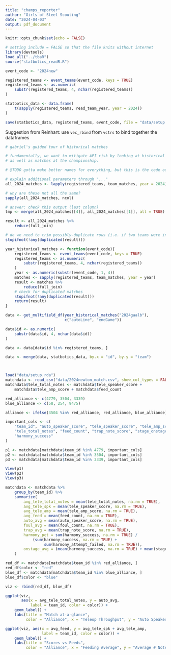 ```yaml
---
title: "champs_reporter"
author: "Girls of Steel Scouting"
date: "2024-04-03"
output: pdf_document
---
```


```r
knitr::opts_chunk$set(echo = FALSE)
```

```r
# setting include = FALSE so that the file knits without internet
library(devtools)
load_all("../tbaR")
source("statbotics_readR.R")

event_code <- "2024new"

registered_teams <- event_teams(event_code, keys = TRUE)
registered_teams <- as.numeric(
    substr(registered_teams, 4, nchar(registered_teams))
)

statbotics_data <- data.frame(
    t(sapply(registered_teams, read_team_year, year = 2024))
)

save(statbotics_data, registered_teams, event_code, file = "data/setup.rda")
```

Suggestion from Reinhart: 
use `vec_rbind` from `vctrs` to bind together the dataframes

```r
# gabriel's guided tour of historical matches

# fundamentally, we want to mitigate API risk by looking at historical matches
# as well as matches at the championship.

# @TODO gotta make better names for everything, but this is the code outline

# explain additional parameters through "..."
all_2024_matches <- lapply(registered_teams, team_matches, year = 2024)

# why are these not all the same?
sapply(all_2024_matches, ncol)

# answer: check this output (last column)
tmp <- merge(all_2024_matches[[4]], all_2024_matches[[1]], all = TRUE)

result <- all_2024_matches %>%
    reduce(full_join)

# do we need to trim possibly-duplicate rows (i.e. if two teams were in the same match?)
stopifnot(!any(duplicated(result)))

year_historical_matches <- function(event_code){
    registered_teams <- event_teams(event_code, keys = TRUE)
    registered_teams <- as.numeric(
        substr(registered_teams, 4, nchar(registered_teams))
    )
    year <- as.numeric(substr(event_code, 1, 4))
    matches <- sapply(registered_teams, team_matches, year = year)
    result <- matches %>%
        reduce(full_join)
    # check for duplicated matches
    stopifnot(!any(duplicated(result)))
    return(result)
}

data <- get_multifield_df(year_historical_matches("2024gaalb"), 
                          c("autoLine", "endGame"))

data$id <- as.numeric(
    substr(data$id, 4, nchar(data$id))
)

data <- data[data$id %in% registered_teams, ]

data <- merge(data, statbotics_data, by.x = "id", by.y = "team")
```

```r
```

```r

```

```r
load("data/setup.rda")
matchdata <- read_csv("data/2024newton_match.csv", show_col_types = FALSE)
matchdata$tele_total_notes <- matchdata$tele_speaker_score + 
    matchdata$tele_amp_score + matchdata$feed_count

red_alliance <- c(4779, 3504, 3339)
blue_alliance <- c(58, 254, 9475)

alliance <- ifelse(3504 %in% red_alliance, red_alliance, blue_alliance)

important_cols <- c(
    "team_id", "auto_speaker_score", "tele_speaker_score", "tele_amp_score", 
    "tele_total_notes", "feed_count", "trap_note_score", "stage_onstage", 
    "harmony_success"
)

p1 <- matchdata[matchdata$team_id %in% 4779, important_cols]
p2 <- matchdata[matchdata$team_id %in% 3504, important_cols]
p3 <- matchdata[matchdata$team_id %in% 3339, important_cols]

View(p1)
View(p2)
View(p3)

matchdata <- matchdata %>%
    group_by(team_id) %>%
    summarize(
        avg_tele_total_notes = mean(tele_total_notes, na.rm = TRUE), 
        avg_tele_spk = mean(tele_speaker_score, na.rm = TRUE), 
        avg_tele_amp = mean(tele_amp_score, na.rm = TRUE),
        avg_feed = mean(feed_count, na.rm = TRUE),
        auto_avg = mean(auto_speaker_score, na.rm = TRUE), 
        foul_avg = mean(foul_count, na.rm = TRUE), 
        trap_avg = mean(trap_note_score, na.rm = TRUE), 
        harmony_pct = sum(harmony_success, na.rm = TRUE) / 
            (sum(harmony_success, na.rm = TRUE) + 
                 sum(harmony_attempt_failed, na.rm = TRUE)), 
        onstage_avg = (mean(harmony_success, na.rm = TRUE) + mean(stage_onstage, na.rm = TRUE))
    )

red_df <- matchdata[matchdata$team_id %in% red_alliance, ]
red_df$color <- "red"
blue_df <- matchdata[matchdata$team_id %in% blue_alliance, ]
blue_df$color <- "blue"

viz <- rbind(red_df, blue_df)

ggplot(viz, 
       aes(x = avg_tele_total_notes, y = auto_avg, 
           label = team_id, color = color)) + 
    geom_label() + 
    labs(title = "Match at-a-glance", 
         color = "Alliance", x = "Teleop Throughput", y = "Auto Speaker Score")

ggplot(viz, aes(x = avg_feed, y = avg_tele_spk + avg_tele_amp, 
                label = team_id, color = color)) + 
    geom_label() + 
    labs(title = "Scores vs Feeds", 
         color = "Alliance", x = "Feeding Average", y = "Average # Notes Scored")
```

